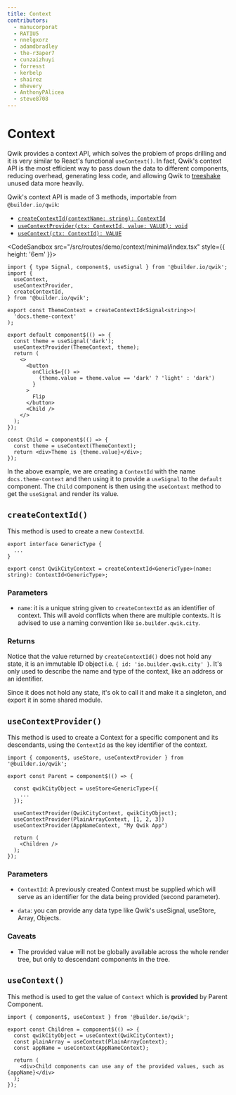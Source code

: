 ```yaml
---
title: Context
contributors:
  - manucorporat
  - RATIU5
  - nnelgxorz
  - adamdbradley
  - the-r3aper7
  - cunzaizhuyi
  - forresst
  - kerbelp
  - shairez
  - mhevery
  - AnthonyPAlicea
  - steve8708
---
```


# Context

Qwik provides a context API, which solves the problem of props drilling and it is very similar to React's functional `useContext()`. In fact, Qwik's context API is the most efficient way to pass down the data to different components, reducing overhead, generating less code, and allowing Qwik to [treeshake](https://developer.mozilla.org/en-US/docs/Glossary/Tree_shaking) unused data more heavily.

Qwik's context API is made of 3 methods, importable from `@builder.io/qwik`:

- [`createContextId(contextName: string): ContextId`](#createcontextid)
- [`useContextProvider(ctx: ContextId, value: VALUE): void`](#usecontextprovider)
- [`useContext(ctx: ContextId): VALUE`](#usecontext)

<CodeSandbox src="/src/routes/demo/context/minimal/index.tsx" style={{ height: '6em' }}>
```tsx /createContextId/#a /useContext/#b /useContextProvider/#c
import { type Signal, component$, useSignal } from '@builder.io/qwik';
import {
  useContext,
  useContextProvider,
  createContextId,
} from '@builder.io/qwik';

export const ThemeContext = createContextId<Signal<string>>(
  'docs.theme-context'
);

export default component$(() => {
  const theme = useSignal('dark');
  useContextProvider(ThemeContext, theme);
  return (
    <>
      <button
        onClick$={() =>
          (theme.value = theme.value == 'dark' ? 'light' : 'dark')
        }
      >
        Flip
      </button>
      <Child />
    </>
  );
});

const Child = component$(() => {
  const theme = useContext(ThemeContext);
  return <div>Theme is {theme.value}</div>;
});
```
</CodeSandbox>


In the above example, we are creating a `ContextId` with the name `docs.theme-context` and then using it to provide a `useSignal` to the `default` component. The `Child` component is then using the `useContext` method to get the `useSignal` and render its value.

## `createContextId()`

This method is used to create a new `ContextId`.

```tsx
export interface GenericType {
  ...
}

export const QwikCityContext = createContextId<GenericType>(name: string): ContextId<GenericType>;
```

### Parameters

- `name`: it is a unique string given to `createContextId` as an identifier of context. This will avoid conflicts when there are multiple contexts. It is advised to use a naming convention like `io.builder.qwik.city`.

### Returns

Notice that the value returned by `createContextId()` does not hold any state, it is an immutable ID object i.e. `{ id: 'io.builder.qwik.city' }`. It's only used to describe the name and type of the context, like an address or an identifier.

Since it does not hold any state, it's ok to call it and make it a singleton, and export it in some shared module.

## `useContextProvider()`

This method is used to create a Context for a specific component and its descendants, using the `ContextId` as the key identifier of the context.

```tsx {9, 10, 11} /QwikCityContext/#a /PlainArrayContext/#b /AppNameContext/#c title="src/components/Parent.tsx"
import { component$, useStore, useContextProvider } from '@builder.io/qwik';

export const Parent = component$(() => {

  const qwikCityObject = useStore<GenericType>({
    ...
  });

  useContextProvider(QwikCityContext, qwikCityObject);
  useContextProvider(PlainArrayContext, [1, 2, 3])
  useContextProvider(AppNameContext, "My Qwik App")

  return (
    <Children />
  );
});
```

### Parameters

- `ContextId`: A previously created Context must be supplied which will serve as an identifier for the data being provided (second parameter).

- `data`: you can provide any data type like Qwik's useSignal, useStore, Array, Objects.

### Caveats

- The provided value will not be globally available across the whole render tree, but only to descendant components in the tree.

## `useContext()`

This method is used to get the value of `Context` which is **provided** by Parent Component.

```tsx {4,5,6} /useContext/ /QwikCityContext/#a /PlainArrayContext/#b /AppNameContext/#c title="src/components/Children.tsx"
import { component$, useContext } from '@builder.io/qwik';

export const Children = component$(() => {
  const qwikCityObject = useContext(QwikCityContext);
  const plainArray = useContext(PlainArrayContext);
  const appName = useContext(AppNameContext);

  return (
    <div>Child components can use any of the provided values, such as {appName}</div>
  );
});
```
